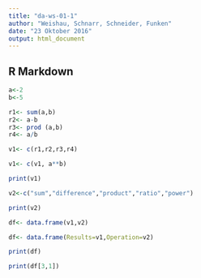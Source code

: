 ```yaml
---
title: "da-ws-01-1"
author: "Weishau, Schnarr, Schneider, Funken"
date: "23 Oktober 2016"
output: html_document
---
```



## R Markdown


```r
a<-2
b<-5

r1<- sum(a,b)
r2<- a-b
r3<- prod (a,b)
r4<- a/b

v1<- c(r1,r2,r3,r4)

v1<- c(v1, a**b)

print(v1)

v2<-c("sum","difference","product","ratio","power")

print(v2)

df<- data.frame(v1,v2)

df<- data.frame(Results=v1,Operation=v2)

print(df)

print(df[3,1])
```

